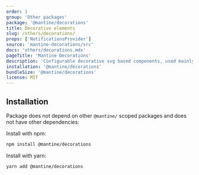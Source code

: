 ```yaml
---
order: 1
group: 'Other packages'
package: '@mantine/decorations'
title: Decorative elements
slug: /others/decorations/
props: ['NotificationsProvider']
source: 'mantine-decorations/src'
docs: 'others/decorations.mdx'
pageTitle: 'Mantine Decorations'
description: 'Configurable decorative svg based components, used mainly as backgrounds and page dividers'
installation: '@mantine/decorations'
bundleSize: '@mantine/decorations'
license: MIT
---
```


## Installation

Package does not depend on other `@mantine/` scoped packages and does not have other dependencies:

Install with npm:

```sh
npm install @mantine/decorations
```

Install with yarn:

```sh
yarn add @mantine/decorations
```
